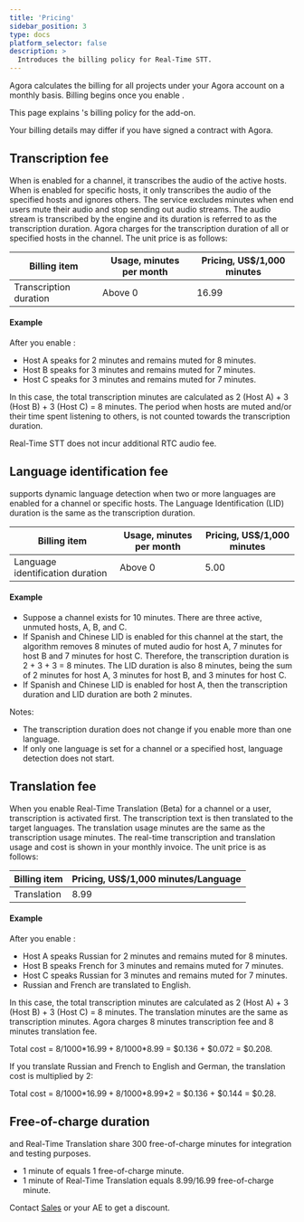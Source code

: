 ```yaml
---
title: 'Pricing'
sidebar_position: 3
type: docs
platform_selector: false
description: >
  Introduces the billing policy for Real-Time STT.
---
```



Agora calculates the billing for all projects under your Agora account on a monthly basis. Billing begins once you
enable <Vpd k="NAME"/>.

This page explains <Vg k="COMPANY" />'s billing policy for the <Vpd k="NAME"/> add-on.

<Admonition type="info">
Your billing details may differ if you have signed a contract with Agora.
</Admonition>

## Transcription fee

When <Vpd k="NAME"/> is enabled for a channel, it transcribes the audio of the active hosts. When <Vpd k="NAME"/> is enabled for specific hosts, it only transcribes the audio of the specified hosts and ignores others. The <Vpd k="NAME"/> service excludes minutes when end users mute their audio and stop sending out audio streams. The audio stream is transcribed by the <Vpd k="NAME"/> engine and its duration is referred to as the transcription duration. Agora charges for the transcription duration of all or specified hosts in the channel. The unit price is as follows:

|Billing item |Usage, minutes per month |Pricing, US$/1,000 minutes|
|-------------|--------------------|--------------------------|
|Transcription duration | Above 0         | 16.99             |

#### Example

After you enable <Vpd k="NAME"/>: 
- Host A speaks for 2 minutes and remains muted for 8 minutes.
- Host B speaks for 3 minutes and remains muted for 7 minutes.
- Host C speaks for 3 minutes and remains muted for 7 minutes.

In this case, the total transcription minutes are calculated as 2 (Host A) + 3 (Host B) + 3 (Host C) = 8 minutes. The period when hosts are muted and/or their time spent listening to others, is not counted towards the transcription duration. 

<Admonition type="info" title="Note">
Real-Time STT does not incur additional RTC audio fee.
</Admonition >

## Language identification fee

<Vpd k="NAME"/> supports dynamic language detection when two or more languages are enabled for a channel or specific hosts. The Language Identification (LID) duration is the same as the transcription duration.

|Billing item|Usage, minutes per month |Pricing, US$/1,000 minutes|
|--------------------|--------------------|--------------------------|
|Language identification duration | Above 0        | 5.00            |

#### Example

- Suppose a channel exists for 10 minutes. There are three active, unmuted hosts, A, B, and C.
- If Spanish and Chinese LID is enabled for this channel at the start, the algorithm removes 8 minutes of muted audio for host A, 7 minutes for host B and 7 minutes for host C. Therefore, the transcription duration is 2 + 3 + 3 = 8 minutes. The LID duration is also 8 minutes, being the sum of 2 minutes for host A, 3 minutes for host B, and 3 minutes for host C.
- If Spanish and Chinese LID is enabled for host A, then the transcription duration and LID duration are both 2 minutes.

Notes:
- The <Vpd k="NAME"/> transcription duration does not change if you enable more than one language.
- If only one language is set for a channel or a specified host, language detection does not start.

## Translation fee

When you enable Real-Time Translation (Beta) for a channel or a user, transcription is activated first. The transcription text is then translated to the target languages. The translation usage minutes are the same as the transcription usage minutes. The real-time transcription and translation usage and cost is shown in your monthly invoice. The unit price is as follows:

|Billing item | Pricing, US$/1,000 minutes/Language|
|-------------|------------------|
|Translation  | 8.99             |

#### Example

After you enable <Vpd k="NAME"/>: 
- Host A speaks Russian for 2 minutes and remains muted for 8 minutes.
- Host B speaks French for 3 minutes and remains muted for 7 minutes.
- Host C speaks Russian for 3 minutes and remains muted for 7 minutes.
- Russian and French are translated to English.

In this case, the total transcription minutes are calculated as 2 (Host A) + 3 (Host B) + 3 (Host C) = 8 minutes. The translation minutes are the same as transcription minutes. Agora charges 8 minutes transcription fee and 8 minutes translation fee. 

Total cost = 8/1000*$16.99 + 8/1000*$8.99 = $0.136 + $0.072 = $0.208. 

If you translate Russian and French to English and German, the translation cost is multiplied by 2:

Total cost = 8/1000*$16.99 + 8/1000*$8.99*2 = $0.136 + $0.144 = $0.28.

## Free-of-charge duration

<Vpd k="NAME"/> and Real-Time Translation share 300 free-of-charge minutes for integration and testing purposes. 

- 1 minute of <Vpd k="NAME"/> equals 1 free-of-charge minute. 
- 1 minute of Real-Time Translation equals 8.99/16.99 free-of-charge minute. 

Contact [<Vg k="COMPANY" /> Sales](mailto:sales@agora.io) or your AE to get a discount.